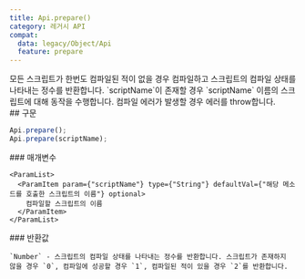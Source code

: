 ```yaml
---
title: Api.prepare()
category: 레거시 API
compat:
  data: legacy/Object/Api
  feature: prepare
---
```


<Section>
  모든 스크립트가 한번도 컴파일된 적이 없을 경우 컴파일하고 스크립트의 컴파일 상태를 나타내는 정수를 반환합니다. `scriptName`이 존재할 경우 `scriptName` 이름의 스크립트에 대해 동작을
  수행합니다. 컴파일 에러가 발생할 경우 에러를 throw합니다.
</Section>
<Section>
  ## 구문

  ~~~js
  Api.prepare();
  Api.prepare(scriptName);
  ~~~

  <Section>
    ### 매개변수

    <ParamList>
      <ParamItem param={"scriptName"} type={"String"} defaultVal={"해당 메소드를 호출한 스크립트의 이름"} optional>
        컴파일할 스크립트의 이름
      </ParamItem>
    </ParamList>
  </Section>
  <Section>
    ### 반환값

    `Number` - 스크립트의 컴파일 상태를 나타내는 정수를 반환합니다. 스크립트가 존재하지 않을 경우 `0`, 컴파일에 성공할 경우 `1`, 컴파일된 적이 있을 경우 `2`를 반환합니다.
  </Section>
</Section>